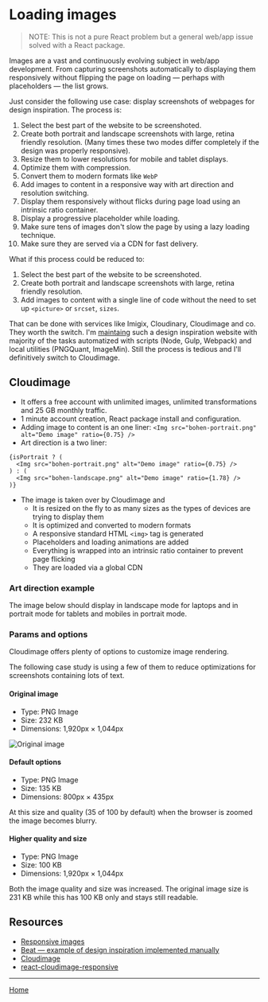 
<Meta title="Loading images" component={LoadingImages} />

# Loading images

> NOTE: This is not a pure React problem but a general web/app issue solved with a React package.

Images are a vast and continuously evolving subject in web/app development. From capturing screenshots automatically to displaying them responsively without flipping the page on loading — perhaps with placeholders — the list grows.

Just consider the following use case: display screenshots of webpages for design inspiration. The process is:

1. Select the best part of the website to be screenshoted.
2. Create both portrait and landscape screenshots with large, retina friendly resolution. (Many times these two modes differ completely if the design was properly responsive).
3. Resize them to lower resolutions for mobile and tablet displays.
4. Optimize them with compression.
5. Convert them to modern formats like `WebP`
6. Add images to content in a responsive way with art direction and resolution switching.
7. Display them responsively without flicks during page load using an intrinsic ratio container.
8. Display a progressive placeholder while loading.
9. Make sure tens of images don't slow the page by using a lazy loading technique.
10. Make sure they are served via a CDN for fast delivery.

What if this process could be reduced to:

1. Select the best part of the website to be screenshoted.
2. Create both portrait and landscape screenshots with large, retina friendly resolution.
3. Add images to content with a single line of code without the need to set up `<picture>` or `srcset`, `sizes`.

That can be done with services like Imigix, Cloudinary, Cloudimage and co. They worth the switch. I'm [maintaing](https://github.com/metamn/beat/blob/master/tools/gulp/tasks/image.js) such a design inspiration website with majority of the tasks automatized with scripts (Node, Gulp, Webpack) and local utilities (PNGQuant, ImageMin). Still the process is tedious and I'll definitively switch to Cloudimage.

## Cloudimage

- It offers a free account with unlimited images, unlimited transformations and 25 GB monthly traffic.
- 1 minute account creation, React package install and configuration.
- Adding image to content is an one liner: `<Img src="bohen-portrait.png" alt="Demo image" ratio={0.75} />`
- Art direction is a two liner:

```
{isPortrait ? (
  <Img src="bohen-portrait.png" alt="Demo image" ratio={0.75} />
) : (
  <Img src="bohen-landscape.png" alt="Demo image" ratio={1.78} />
)}
```

- The image is taken over by Cloudimage and
  - It is resized on the fly to as many sizes as the types of devices are trying to display them
  - It is optimized and converted to modern formats
  - A responsive standard HTML `<img>` tag is generated
  - Placeholders and loading animations are added
  - Everything is wrapped into an intrinsic ratio container to prevent page flicking
  - They are loaded via a global CDN

### Art direction example

The image below should display in landscape mode for laptops and in portrait mode for tablets and mobiles in portrait mode.

<Preview>
  <Story name="Art direction with Cloudinary">
    <LoadingImages images={true} />
  </Story>
</Preview>

### Params and options

Cloudimage offers plenty of options to customize image rendering.

The following case study is using a few of them to reduce optimizations for screenshots containing lots of text.

#### Original image

- Type: PNG Image
- Size: 232 KB
- Dimensions: 1,920px × 1,044px

![Original image](performance-rerenders.png)

#### Default options

- Type: PNG Image
- Size: 135 KB
- Dimensions: 800px × 435px

<Preview>
  <Story name="Simple image">
    <LoadingImages src="performance-rerenders.png" />
  </Story>
</Preview>

At this size and quality (35 of 100 by default) when the browser is zoomed the image becomes blurry.

#### Higher quality and size

<Preview>
  <Story name="Higher quality image">
    <LoadingImages src="performance-rerenders.png" filters="q100" size="1920" />
  </Story>
</Preview>

- Type: PNG Image
- Size: 100 KB
- Dimensions: 1,920px × 1,044px

Both the image quality and size was increased. The original image size is 231 KB while this has 100 KB only and stays still readable.

## Resources

- [Responsive images](https://developer.mozilla.org/en-US/docs/Learn/HTML/Multimedia_and_embedding/Responsive_images)
- [Beat &mdash; example of design inspiration implemented manually](https://github.com/metamn/beat)
- [Cloudimage](https://www.cloudimage.io)
- [react-cloudimage-responsive](https://github.com/scaleflex/react-cloudimage-responsive)

---

[Home](./?path=/docs/home--storybookdocsonly)
